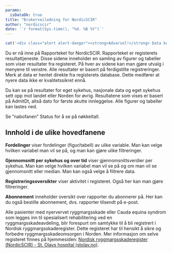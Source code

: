 ```yaml
---
params:
  isDataOk: true
title: "Brukerveiledning for NordicSCIR"
author: "nordicscir"
date: '`r format(Sys.time(), "%d. %B %Y")`'
---
```


```r
cat('<div class="alert alert-danger"><strong>Advarsel!</strong> Data kunne ikke hentes og/eller behandles. Noe kan være alvorlig feil.</div>')
```

Du er nå inne på Rapporteket for NordicSCIR. Rapporteket er registerets resultattjeneste. Disse sidene inneholder en samling av figurer og tabeller som viser resultater fra registeret. På hver av sidene kan man gjøre utvalg i menyene til venstre. Alle resultater er basert på ferdigstilte registreringer. Merk at data er hentet direkte fra registerets database. Dette medfører at nyere data ikke er kvalitetssikret ennå.
                            
Du kan se på resultater for eget sykehus, nasjonale data og eget sykehus sett opp mot landet eller Norden for øvrig. Resultatene som vises er basert på AdmitDt, altså dato for første akutte innleggelse. Alle figurer og tabeller kan lastes ned.

Se "nabofanen" Status for å se på nøkkeltall.

## Innhold i de ulike hovedfanene

__Fordelinger__ viser fordelinger (figur/tabell) av ulike variable. Man kan velge hvilken variabel man vil se på, og man kan gjøre ulike filtreringer.
                            
__Gjennomsnitt per sykehus og over tid__ viser gjennomsnittsverdier per sykehus. Man kan velge hvilken variabel man vil se på og om man vil se gjennomsnitt eller median. Man kan også velge å filtrere data.

__Registreringsoversikter__ viser aktivitet i registeret. Også her kan man gjøre filtreringer.

__Abonnement__ inneholder oversikt over rapporter du abonnerer på. Her kan du også bestille abonnement, dvs. rapporter tilsendt på e-post.
                            
Alle pasienter med nyervervet ryggmargsskade eller Cauda equina syndrom som legges inn til spesialisert rehabilitering ved en ryggmargsskadeavdeling, blir forespurt om samtykke til å bli registrert i Nordisk ryggmargsskaderegister. Dette registeret har til hensikt å sikre og forbedre ryggmargsskadeomsorgen i Norden. Mer informasjon om selve registeret finnes på hjemmesiden: [Nordisk ryggmargsskaderegister (NordicSCIR) - St. Olavs hospital (stolav.no)](http://www.nordicscir.no).
